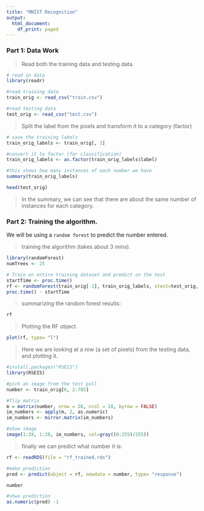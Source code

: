 ---
title: "MNIST Recognition"
output:
  html_document:
    df_print: paged
---

### Part 1: Data Work

>Read both the training data and testing data.

```{r}
# read in data
library(readr)

#read training data
train_orig <- read_csv("train.csv")

#read testing data
test_orig <- read_csv("test.csv")
```

>Split the label from the pixels and transform it to a category (factor)

```{r}
# save the training labels
train_orig_labels <- train_orig[, 1]

#convert it to factor (for classification)
train_orig_labels <- as.factor(train_orig_labels$label)

#this shows how many instances of each number we have
summary(train_orig_labels)
```

```{r}
head(test_orig)
```


>In the summary, we can see that there are about the same number of instances for each category.

### Part 2: Training the algorithm.

We will be using a `random forest` to predict the number entered.

>training the algorithm (takes about 3 mins).

```{r}
library(randomForest)
numTrees <- 25

# Train on entire training dataset and predict on the test
startTime <- proc.time()
rf <- randomForest(train_orig[-1], train_orig_labels, xtest=test_orig, ntree=numTrees, keep.forest=TRUE)
proc.time() - startTime
```

>summarizing the random forest results:

```{r}
rf
```

> Plotting the RF object.

```{r}
plot(rf, type= "l")
```

> Here we are looking at a row (a set of pixels) from the testing data, and plotting it. 

```{r}
#install.packages("RSEIS")
library(RSEIS)

#pick an image from the test poll
number <- train_orig[6, 2:785]

#flip matrix
m = matrix(number, nrow = 28, ncol = 28, byrow = FALSE)
im_numbers <- apply(m, 2, as.numeric)
im_numbers <- mirror.matrix(im_numbers)

#show image
image(1:28, 1:28, im_numbers, col=gray((0:255)/255))
```

> finally we can predict what number it is: 

```{r}

rf <- readRDS(file = "rf_trained.rds")

#make prediction
pred <- predict(object = rf, newdata = number, type= "response")

number

#shwo prediction
as.numeric(pred) -1

```


